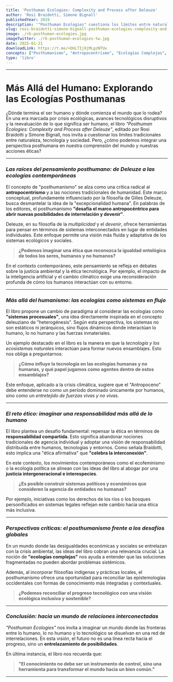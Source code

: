 ```yaml
---
title: 'Posthuman Ecologies: Complexity and Process after Deleuze'
author: 'Rosi Braidotti, Simone Bignall'
publishedYear: 2019
description: '"Posthuman Ecologies" cuestiona los límites entre naturaleza, tecnología y sociedad, explorando el posthumanismo y la ética en un mundo interconectado. Propuesta crítica sobre la responsabilidad compartida y las ecologías complejas en el contexto de la crisis global.'
slug: rosi-braidotti-simone-bignall-posthuman-ecologies-complexity-and-process-after-deleuze
image: ./rb-posthuman-ecologies.jpg
imageTwitter: ./rb-posthuman-ecologies-tw.jpg
date: 2025-01-21
downloadLink: https://t.me/+DULTIj9jMLgzNTUx
concepts: ["Posthumanismo", "Antropocentrismo", "Ecologías Complejas", "Responsabilidad Distribuida", "Justicia Interespecies"]
type: 'libro'
---
```


---

# **Más Allá del Humano: Explorando las Ecologías Posthumanas**

¿Dónde termina el ser humano y dónde comienza el mundo que lo rodea? En una era marcada por crisis ecológicas, avances tecnológicos disruptivos y la reevaluación de lo que significa ser humano, el libro *"Posthuman Ecologies: Complexity and Process after Deleuze"*, editado por Rosi Braidotti y Simone Bignall, nos invita a cuestionar los límites tradicionales entre naturaleza, tecnología y sociedad. Pero, ¿cómo podemos integrar una perspectiva posthumana en nuestra comprensión del mundo y nuestras acciones éticas?

---

### _Las raíces del pensamiento posthumano: de Deleuze a las ecologías contemporáneas_

El concepto de "posthumanismo" se alza como una crítica radical al **antropocentrismo** y a las nociones tradicionales de humanidad. Este marco conceptual, profundamente influenciado por la filosofía de Gilles Deleuze, busca desmantelar la idea de la "excepcionalidad humana". En palabras de los editores, el posthumanismo **"desafía el marco antropocéntrico para abrir nuevas posibilidades de interrelación y devenir"**.

Deleuze, en su filosofía de la *multiplicidad* y el *devenir*, ofrece herramientas para pensar en términos de sistemas interconectados en lugar de entidades individuales. Este enfoque permite una visión más fluida y adaptativa de los sistemas ecológicos y sociales.

> **¿Podemos imaginar una ética que reconozca la igualdad ontológica de todos los seres, humanos y no humanos?**

En el contexto contemporáneo, este pensamiento se refleja en debates sobre la justicia ambiental y la ética tecnológica. Por ejemplo, el impacto de la inteligencia artificial y el cambio climático exige una reconsideración profunda de cómo los humanos interactúan con su entorno.

---

### _Más allá del humanismo: las ecologías como sistemas en flujo_

El libro propone un cambio de paradigma al considerar las ecologías como **"sistemas procesuales"**, una idea directamente inspirada en el concepto deleuziano de "heterogénesis". Según esta perspectiva, los sistemas no son estáticos ni jerárquicos, sino flujos dinámicos donde interactúan lo humano, lo no humano y las fuerzas inmateriales.

Un ejemplo destacado en el libro es la manera en que la *tecnología y los ecosistemas naturales* interactúan para formar nuevos ensamblajes. Esto nos obliga a preguntarnos:

> **¿Cómo influye la tecnología en las ecologías humanas y no humanas, y qué papel jugamos como agentes dentro de estos ensamblajes?**

Este enfoque, aplicado a la crisis climática, sugiere que el "Antropoceno" debe entenderse no como un período dominado únicamente por humanos, sino como un *entretejido de fuerzas vivas y no vivas*.

---

### _El reto ético: imaginar una responsabilidad más allá de lo humano_

El libro plantea un desafío fundamental: repensar la ética en términos de **responsabilidad compartida**. Esto significa abandonar nociones tradicionales de agencia individual y adoptar una visión de responsabilidad distribuida entre humanos, tecnologías y entornos. Como señala Braidotti, esto implica una "ética afirmativa" que **"celebra la interconexión"**.

En este contexto, los movimientos contemporáneos como el ecofeminismo o la ecología política se alinean con las ideas del libro al abogar por una **justicia intergeneracional e interespecies**.

> **¿Es posible construir sistemas políticos y económicos que consideren la agencia de entidades no humanas?**

Por ejemplo, iniciativas como los derechos de los ríos o los bosques personificados en sistemas legales reflejan este cambio hacia una ética más inclusiva.

---

### _Perspectivas críticas: el posthumanismo frente a los desafíos globales_

En un mundo donde las desigualdades económicas y sociales se entrelazan con la crisis ambiental, las ideas del libro cobran una relevancia crucial. La noción de **"ecologías complejas"** nos ayuda a entender que las soluciones fragmentadas no pueden abordar problemas sistémicos.

Además, al incorporar filosofías indígenas y prácticas locales, el posthumanismo ofrece una oportunidad para reconciliar las epistemologías occidentales con formas de conocimiento más integradas y contextuales.

> **¿Podemos reconciliar el progreso tecnológico con una visión ecológica inclusiva y sostenible?**

---

### _Conclusión: hacia un mundo de relaciones interconectadas_

*"Posthuman Ecologies"* nos invita a imaginar un mundo donde las fronteras entre lo humano, lo no humano y lo tecnológico se disuelvan en una red de interrelaciones. En esta visión, el futuro no es una línea recta hacia el progreso, sino un **entrelazamiento de posibilidades**.

En última instancia, el libro nos recuerda que:

> **"El conocimiento no debe ser un instrumento de control, sino una herramienta para transformar el mundo hacia un bien común."**

---
